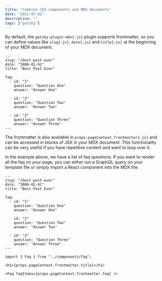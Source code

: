 ```yaml
---
title: "Combine JSX components and MDX documents"
date: "2021-07-01"
description: ""
tags: ["gatsby"]
---
```


By default, the `gatsby-plugin-mdx{:js}` plugin supports frontmatter, so you can define values like `slug{:js}`, `date{:js}` and `title{:js}` at the beginning of your MDX document:

```mdx title="best-post-ever.mdx"
---
slug: "/best-post-ever"
date: "3000-01-01"
title: "Best Post Ever"

faq:
  - id: "1"
    question: "Question One"
    answer: "Answer One"

  - id: "2"
    question: "Question Two"
    answer: "Answer Two"

  - id: "3"
    question: "Question Three"
    answer: "Answer Three"
---
```

The frontmatter is also available in `props.pageContext.frontmatter{:js}` and can be accessed in blocks of JSX in your MDX document. This functionality can be very useful if you have repetitive content and want to loop over it.

In the example above, we have a list of faq questions. If you want to render all the faq on your page, you can either run a GraphQL query on your template file or simply import a React component into the MDX file:

```mdx title="best-post-ever.mdx"
---
slug: "/best-post-ever"
date: "3000-01-01"
title: "Best Post Ever"

faq:
  - id: "1"
    question: "Question One"
    answer: "Answer One"

  - id: "2"
    question: "Question Two"
    answer: "Answer Two"

  - id: "3"
    question: "Question Three"
    answer: "Answer Three"
---

import { Faq } from "../components/faq";

<h1>{props.pageContext.frontmatter.title}</h1>

<Faq faqItems={props.pageContext.frontmatter.faq} />
```
